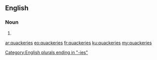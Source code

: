 ==English==

===Noun===
{{head|en|plural}}

# {{plural of|quackery|lang=en|nocat=1}}

[[Category:English plurals ending in "-ies"]]

[[ar:quackeries]]
[[eo:quackeries]]
[[fr:quackeries]]
[[ku:quackeries]]
[[my:quackeries]]